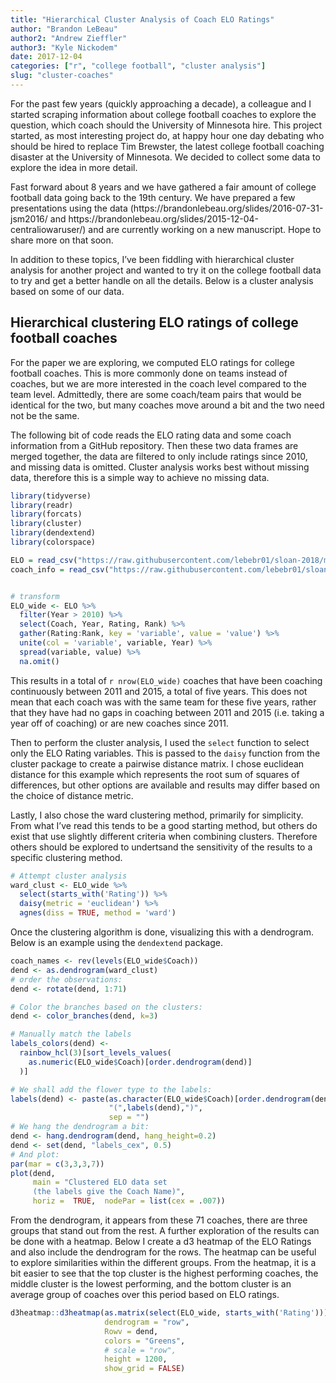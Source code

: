 ---
title: "Hierarchical Cluster Analysis of Coach ELO Ratings"
author: "Brandon LeBeau" 
author2: "Andrew Zieffler" 
author3: "Kyle Nickodem"
date: 2017-12-04
categories: ["r", "college football", "cluster analysis"]
slug: "cluster-coaches"
---

For the past few years (quickly approaching a decade), a colleague and I started scraping information about college football coaches to explore the question, which coach should the University of Minnesota hire. This project started, as most interesting project do, at happy hour one day debating who should be hired to replace Tim Brewster, the latest college football coaching disaster at the University of Minnesota. We decided to collect some data to explore the idea in more detail.

Fast forward about 8 years and we have gathered a fair amount of college football data going back to the 19th century. We have prepared a few presentations using the data (https://brandonlebeau.org/slides/2016-07-31-jsm2016/ and https://brandonlebeau.org/slides/2015-12-04-centraliowaruser/) and are currently working on a new manuscript. Hope to share more on that soon. 

In addition to these topics, I've been fiddling with hierarchical cluster analysis for another project and wanted to try it on the college football data to try and get a better handle on all the details. Below is a cluster analysis based on some of our data.

## Hierarchical clustering ELO ratings of college football coaches
For the paper we are exploring, we computed ELO ratings for college football coaches. This is more commonly done on teams instead of coaches, but we are more interested in the coach level compared to the team level. Admittedly, there are some coach/team pairs that would be identical for the two, but many coaches move around a bit and the two need not be the same.

The following bit of code reads the ELO rating data and some coach information from a GitHub repository. Then these two data frames are merged together, the data are filtered to only include ratings since 2010, and missing data is omitted. Cluster analysis works best without missing data, therefore this is a simple way to achieve no missing data. 

```{r data_setup, message = FALSE}
library(tidyverse)
library(readr)
library(forcats)
library(cluster)
library(dendextend)
library(colorspace)

ELO = read_csv("https://raw.githubusercontent.com/lebebr01/sloan-2018/master/data/elo-ratings-2017-09-18.csv")
coach_info = read_csv("https://raw.githubusercontent.com/lebebr01/sloan-2018/master/data/coaches_to2015.csv")


# transform
ELO_wide <- ELO %>%
  filter(Year > 2010) %>%
  select(Coach, Year, Rating, Rank) %>%
  gather(Rating:Rank, key = 'variable', value = 'value') %>%
  unite(col = 'variable', variable, Year) %>%
  spread(variable, value) %>%
  na.omit()
```

This results in a total of `r nrow(ELO_wide)` coaches that have been coaching continuously between 2011 and 2015, a total of five years. This does not mean that each coach was with the same team for these five years, rather that they have had no gaps in coaching between 2011 and 2015 (i.e. taking a year off of coaching) or are new coaches since 2011. 

Then to perform the cluster analysis, I used the `select` function to select only the ELO Rating variables. This is passed to the `daisy` function from the cluster package to create a pairwise distance matrix. I chose euclidean distance for this example which represents the root sum of squares of differences, but other options are available and results may differ based on the choice of distance metric. 

Lastly, I also chose the ward clustering method, primarily for simplicity. From what I've read this tends to be a good starting method, but others do exist that use slightly different criteria when combining clusters. Therefore others should be explored to undertsand the sensitivity of the results to a specific clustering method.

```{r cluster, message = FALSE}
# Attempt cluster analysis
ward_clust <- ELO_wide %>%
  select(starts_with('Rating')) %>%
  daisy(metric = 'euclidean') %>%
  agnes(diss = TRUE, method = 'ward')
```

Once the clustering algorithm is done, visualizing this with a dendrogram. Below is an example using the `dendextend` package.

```{r dendrogram, message = FALSE, warning = FALSE, fig.height = 8}
coach_names <- rev(levels(ELO_wide$Coach))
dend <- as.dendrogram(ward_clust)
# order the observations:
dend <- rotate(dend, 1:71)

# Color the branches based on the clusters:
dend <- color_branches(dend, k=3)

# Manually match the labels
labels_colors(dend) <-
  rainbow_hcl(3)[sort_levels_values(
    as.numeric(ELO_wide$Coach)[order.dendrogram(dend)]
  )]

# We shall add the flower type to the labels:
labels(dend) <- paste(as.character(ELO_wide$Coach)[order.dendrogram(dend)],
                      "(",labels(dend),")", 
                      sep = "")
# We hang the dendrogram a bit:
dend <- hang.dendrogram(dend, hang_height=0.2)
dend <- set(dend, "labels_cex", 0.5)
# And plot:
par(mar = c(3,3,3,7))
plot(dend, 
     main = "Clustered ELO data set
     (the labels give the Coach Name)", 
     horiz =  TRUE,  nodePar = list(cex = .007))
```

From the dendrogram, it appears from these 71 coaches, there are three groups that stand out from the rest. A further exploration of the results can be done with a heatmap. Below I create a d3 heatmap of the ELO Ratings and also include the dendrogram for the rows. The heatmap can be useful to explore similarities within the different groups. From the heatmap, it is a bit easier to see that the top cluster is the highest performing coaches, the middle cluster is the lowest performing, and the bottom cluster is an average group of coaches over this period based on ELO ratings.

```{r heatmap}
d3heatmap::d3heatmap(as.matrix(select(ELO_wide, starts_with('Rating'))),
                     dendrogram = "row",
                     Rowv = dend,
                     colors = "Greens",
                     # scale = "row",
                     height = 1200,
                     show_grid = FALSE)

```


